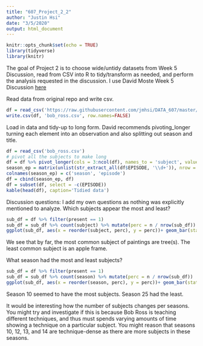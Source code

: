 ```yaml
---
title: "607_Project_2_2"
author: "Justin Hsi"
date: "3/5/2020"
output: html_document
---
```


```r
knitr::opts_chunk$set(echo = TRUE)
library(tidyverse)
library(knitr)
```

The goal of Project 2 is to choose wide/untidy datasets from Week 5 Discussion, read from CSV into R to tidy/transform as needed, and perform the analysis requested in the discussion. 
I use David Moste Week 5 Discussion [here](https://bbhosted.cuny.edu/webapps/discussionboard/do/message?action=list_messages&course_id=_1838295_1&nav=discussion_board_entry&conf_id=_2012332_1&forum_id=_2105976_1&message_id=_36301547_1)

Read data from original repo and write csv.
```r
df = read_csv('https://raw.githubusercontent.com/jmhsi/DATA_607/master/Project%202/bob_ross.csv')
write.csv(df, 'bob_ross.csv', row.names=FALSE)
```

Load in data and tidy-up to long form. David recommends pivoting_longer turning each element into an observation and also splitting out season and title.
```r
df = read_csv('bob_ross.csv')
# pivot all the subjects to make long
df = df %>% pivot_longer(cols = 3:ncol(df), names_to = 'subject', values_to ='present', values_drop_na = TRUE)
season_ep = matrix(unlist(str_extract_all(df$EPISODE, '\\d+')), nrow = nrow(df), byrow=TRUE)
colnames(season_ep) = c('season', 'episode')
df = cbind(season_ep, df)
df = subset(df, select = -c(EPISODE))
kable(head(df), caption='Tidied data')
```


Discussion questions: 
I add my own questions as nothing was explicitly mentioned to analyze.
Which subjects appear the most and least?
```r
sub_df = df %>% filter(present == 1)
sub_df = sub_df %>% count(subject) %>% mutate(perc = n / nrow(sub_df))
ggplot(sub_df, aes(x = reorder(subject, perc), y = perc))+ geom_bar(stat = 'identity', color="blue", fill = 'white') + coord_flip()
```

We see that by far, the most common subject of paintings are tree(s). The least common subject is an apple frame.

What season had the most and least subjects?
```r
sub_df = df %>% filter(present == 1)
sub_df = sub_df %>% count(season) %>% mutate(perc = n / nrow(sub_df))
ggplot(sub_df, aes(x = reorder(season, perc), y = perc))+ geom_bar(stat = 'identity', color="blue", fill = 'white') + coord_flip()
```

Season 10 seemed to have the most subjects. Season 25 had the least.

It would be interesting how the number of subjects changes per seasons. You might try and investigate if this is because Bob Ross is teaching different techniques, and thus must spends varying amounts of time showing a technique on a particular subject. You might reason that seasons 10, 12, 13, and 14 are technique-dense as there are more subjects in these seasons.
